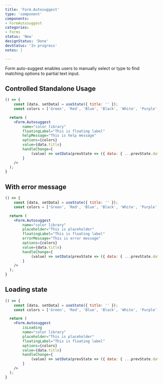 ```yaml
---
title: 'Form.Autosuggest'
type: 'component'
components:
- FormAutosuggest
categories:
- Forms
status: 'New'
designStatus: 'Done'
devStatus: 'In progress'
notes: |

---
```


Form auto-suggest enables users to manually select or type to find matching options to partial text input.

## Controlled Standalone Usage

```jsx live
() => {
    const [data, setData] = useState({ title: '' });
    const colors = ['Green', 'Red', 'Blue', 'Black', 'White', 'Purple', 'Orange', 'Grey'];

  return (
    <Form.Autosuggest
        name="color library"
        floatingLabel="This is floating label"
        helpMessage="This is help message"
        options={colors}
        value={data.title}
        handleChange={
            (value) => setData(prevState => ({ data: { ...prevState.data, org: value } }))
        }
    />
  );
}
```

## With error message

```jsx live
() => {
    const [data, setData] = useState({ title: '' });
    const colors = ['Green', 'Red', 'Blue', 'Black', 'White', 'Purple', 'Orange', 'Grey'];

  return (
    <Form.Autosuggest
        name="color library"
        placeholder="This is placeholder"
        floatingLabel="This is floating label"
        errorMessage="This is error message"
        options={colors}
        value={data.title}
        handleChange={
            (value) => setData(prevState => ({ data: { ...prevState.data, org: value } }))
        }
    />
  );
}
```

## Loading state

```jsx live
() => {
    const [data, setData] = useState({ title: '' });
    const colors = ['Green', 'Red', 'Blue', 'Black', 'White', 'Purple', 'Orange', 'Grey'];

  return (
    <Form.Autosuggest
        isLoading
        name="color library"
        placeholder="This is placeholder"
        floatingLabel="This is floating label"
        options={colors}
        value={data.title}
        handleChange={
            (value) => setData(prevState => ({ data: { ...prevState.data, org: value } }))
        }
    />
  );
}
```
